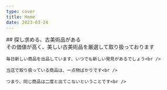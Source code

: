 ```yaml
---
type: cover
title: Home
date: 2023-03-24
---
```



<div className="hero" style={{position:'relative', height:'100dvh', width:'100dvw'}}>
  <ExportedImage src='/images/hero.webp' className="nx-object-cover nx-opacity-70 nx-contrast-125" alt="Hero Image" fill />
  <div className="nx-absolute nx-px-2  nx-top-1/2 nx--translate-y-1/2 md:nx-left-24 ">
    ## 探し求める、古美術品がある 
    <div className="nx-mb-10"/>
    その価値が高く、美しい古美術品を厳選して取り扱っております<br />

    毎日新しい商品を出品しています、いつでも新しい発見があるでしょう<br />
    
    当店で取り扱っている商品は、一点物ばかりです<br />

    つまり、同じ商品は二度と出てこないということです<br />
    
  </div>
</div>